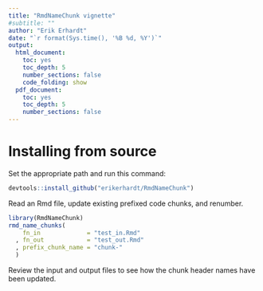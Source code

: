 ---
title: "RmdNameChunk vignette"
#subtitle: ""
author: "Erik Erhardt"
date: "`r format(Sys.time(), '%B %d, %Y')`"
output:
  html_document:
    toc: yes
    toc_depth: 5
    number_sections: false
    code_folding: show
  pdf_document:
    toc: yes
    toc_depth: 5
    number_sections: false
---

<!---
# Erik's compile commands in R:
  ## https://github.com/erikerhardt/RmdNameChunk
  rm(list=ls())
  #dev.off(dev.list()["RStudioGD"])  # close all plots
  fn.this <- "RmdNameChunk_vignette.Rmd"
  setwd("C:/Dropbox/StatAcumen/consult/Rpackages/RmdNameChunk/vignettes")
  library(knitr)
  knitr::purl(fn.this)
  rmarkdown::render(fn.this)
-->

# Installing from source

Set the appropriate path and run this command:
```{r, eval=FALSE}
devtools::install_github("erikerhardt/RmdNameChunk")
```

Read an Rmd file, update existing prefixed code chunks, and renumber.
```{r}
library(RmdNameChunk)
rmd_name_chunks(
    fn_in             = "test_in.Rmd"
  , fn_out            = "test_out.Rmd"
  , prefix_chunk_name = "chunk-"
  )
```
Review the input and output files to see how the chunk header names have been
updated.

